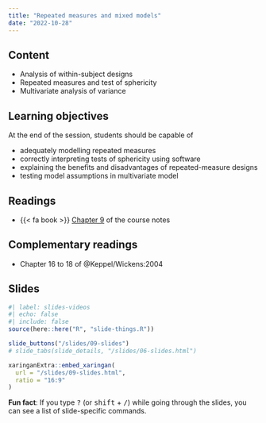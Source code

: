 ```yaml
---
title: "Repeated measures and mixed models"
date: "2022-10-28"
---
```


## Content

- Analysis of within-subject designs
- Repeated measures and test of sphericity
- Multivariate analysis of variance


## Learning objectives

At the end of the session, students should be capable of

- adequately modelling repeated measures
- correctly interpreting tests of sphericity using software
- explaining the benefits and disadvantages of repeated-measure designs
- testing model assumptions in multivariate model

## Readings

-  {{< fa book >}}  [Chapter 9](https://lbelzile.github.io/math80667a/repeated-measures-and-multivariate-models.html) of the course notes


## Complementary readings

<!--
- <i class="fas fa-book"></i>[Chapter 6 Random and Mixed-Effects Models](https://stat.ethz.ch/~meier/teaching/anova/random-and-mixed-effects-models.html) of Lukas Meier's ANOVA and Mixed Models: A Short Intro Using R] 
- [Chapter 11 of @Oehlert:2010 ](http://users.stat.umn.edu/~gary/book/fcdae.pdf)

-->

- <i class="fas fa-book"></i> Chapter 16 to 18 of @Keppel/Wickens:2004


## Slides

```r
#| label: slides-videos
#| echo: false
#| include: false
source(here::here("R", "slide-things.R"))
```

```r
slide_buttons("/slides/09-slides")
# slide_tabs(slide_details, "/slides/06-slides.html")
```

```r
xaringanExtra::embed_xaringan(
  url = "/slides/09-slides.html",
  ratio = "16:9"
)
```

:::{.callout-tip}
**Fun fact**: If you type <kbd>?</kbd> (or <kbd>shift</kbd> + <kbd>/</kbd>) while going through the slides, you can see a list of slide-specific commands.
:::
